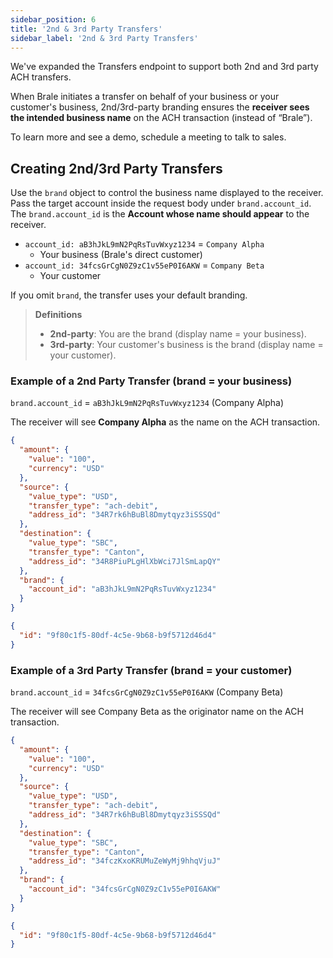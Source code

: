 ```yaml
---
sidebar_position: 6
title: '2nd & 3rd Party Transfers'
sidebar_label: '2nd & 3rd Party Transfers'
---
```


<p class="intro-subheading">
  We've expanded the Transfers endpoint to support both 2nd and 3rd party ACH transfers.
</p>

When Brale initiates a transfer on behalf of your business or your customer's business, 2nd/3rd-party branding ensures the **receiver sees the intended business name** on the ACH transaction (instead of “Brale”).

To learn more and see a demo, schedule a meeting to <ExternalLink href="https://brale.xyz/contact" title="Schedule a meeting with Brale">talk to sales</ExternalLink>.

## Creating 2nd/3rd Party Transfers

<HTTPMethod method="POST" endpoint="https://api.brale.xyz/accounts/account_id/transfers" />

Use the `brand` object to control the business name displayed to the receiver. Pass the target account inside the request body under `brand.account_id`. The `brand.account_id` is the **Account whose name should appear** to the receiver.

- `account_id: aB3hJkL9mN2PqRsTuvWxyz1234` = `Company Alpha`
  - Your business (Brale's direct customer)
- `account_id: 34fcsGrCgN0Z9zC1v55eP0I6AKW` = `Company Beta`
  - Your customer

If you omit `brand`, the transfer uses your default branding.

> **Definitions**
> - **2nd-party**: You are the brand (display name = your business).
> - **3rd-party**: Your customer's business is the brand (display name = your customer).

### Example of a 2nd Party Transfer (brand = your business)

<HTTPMethod method="POST" endpoint="https://api.brale.xyz/accounts/account_id/transfers" />

`brand.account_id` = `aB3hJkL9mN2PqRsTuvWxyz1234` (Company Alpha)

The receiver will see **Company Alpha** as the name on the ACH transaction.

```json title="Request"
{
  "amount": {
    "value": "100",
    "currency": "USD"
  },
  "source": {
    "value_type": "USD",
    "transfer_type": "ach-debit",
    "address_id": "34R7rk6hBuBl8Dmytqyz3iSSSQd"
  },
  "destination": {
    "value_type": "SBC",
    "transfer_type": "Canton",
    "address_id": "34R8PiuPLgHlXbWci7JlSmLapQY"
  },
  "brand": {
    "account_id": "aB3hJkL9mN2PqRsTuvWxyz1234"
  }
}
```

```json title="Response"
{
  "id": "9f80c1f5-80df-4c5e-9b68-b9f5712d46d4"
}
```

### Example of a 3rd Party Transfer (brand = your customer)

<HTTPMethod method="POST" endpoint="https://api.brale.xyz/accounts/account_id/transfers" />

`brand.account_id` = `34fcsGrCgN0Z9zC1v55eP0I6AKW` (Company Beta)

The receiver will see Company Beta as the originator name on the ACH transaction.

```json title="Request"
{
  "amount": {
    "value": "100",
    "currency": "USD"
  },
  "source": {
    "value_type": "USD",
    "transfer_type": "ach-debit",
    "address_id": "34R7rk6hBuBl8Dmytqyz3iSSSQd"
  },
  "destination": {
    "value_type": "SBC",
    "transfer_type": "Canton",
    "address_id": "34fczKxoKRUMuZeWyMj9hhqVjuJ"
  },
  "brand": {
    "account_id": "34fcsGrCgN0Z9zC1v55eP0I6AKW"
  }
}
```

```json title="Response"
{
  "id": "9f80c1f5-80df-4c5e-9b68-b9f5712d46d4"
}
```
